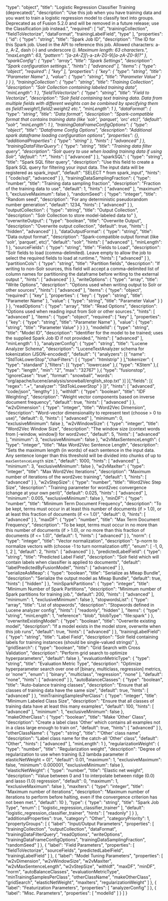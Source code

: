   "type": "object",
  "title": "Logistic Regression Classifier Training (deprecated)",
  "description": "Use this job when you have training data and you want to train a logistic regression model to classify text into groups. Deprecated as of Fusion 5.2.0 and will be removed in a future release; use the Classification job instead.",
  "required": [
    "id",
    "trainingCollection",
    "fieldToVectorize",
    "dataFormat",
    "trainingLabelField",
    "type"
  ],
  "properties": {
    "id": {
      "type": "string",
      "title": "Spark Job ID",
      "description": "The ID for this Spark job. Used in the API to reference this job. Allowed characters: a-z, A-Z, dash (-) and underscore (_). Maximum length: 63 characters.",
      "maxLength": 63,
      "pattern": "[a-zA-Z][_\\-a-zA-Z0-9]*[a-zA-Z0-9]?"
    },
    "sparkConfig": {
      "type": "array",
      "title": "Spark Settings",
      "description": "Spark configuration settings.",
      "hints": [
        "advanced"
      ],
      "items": {
        "type": "object",
        "required": [
          "key"
        ],
        "properties": {
          "key": {
            "type": "string",
            "title": "Parameter Name"
          },
          "value": {
            "type": "string",
            "title": "Parameter Value"
          }
        }
      }
    },
    "trainingCollection": {
      "type": "string",
      "title": "Training Collection",
      "description": "Solr Collection containing labeled training data",
      "minLength": 1
    },
    "fieldToVectorize": {
      "type": "string",
      "title": "Field to Vectorize",
      "description": "Solr field containing text training data. Data from multiple fields with different weights can be combined by specifying them as field1:weight1,field2:weight2 etc.",
      "minLength": 1
    },
    "dataFormat": {
      "type": "string",
      "title": "Data format",
      "description": "Spark-compatible format that contains training data (like 'solr', 'parquet', 'orc' etc)",
      "default": "solr",
      "minLength": 1
    },
    "trainingDataFrameConfigOptions": {
      "type": "object",
      "title": "Dataframe Config Options",
      "description": "Additional spark dataframe loading configuration options",
      "properties": {},
      "additionalProperties": {
        "type": "string"
      },
      "hints": [
        "advanced"
      ]
    },
    "trainingDataFilterQuery": {
      "type": "string",
      "title": "Training data filter query",
      "description": "Solr query to use when loading training data if using Solr",
      "default": "*:*",
      "hints": [
        "advanced"
      ]
    },
    "sparkSQL": {
      "type": "string",
      "title": "Spark SQL filter query",
      "description": "Use this field to create a Spark SQL query for filtering your input data. The input data will be registered as spark_input",
      "default": "SELECT * from spark_input",
      "hints": [
        "code/sql",
        "advanced"
      ]
    },
    "trainingDataSamplingFraction": {
      "type": "number",
      "title": "Training data sampling fraction",
      "description": "Fraction of the training data to use",
      "default": 1,
      "hints": [
        "advanced"
      ],
      "maximum": 1,
      "exclusiveMaximum": false
    },
    "randomSeed": {
      "type": "integer",
      "title": "Random seed",
      "description": "For any deterministic pseudorandom number generation",
      "default": 1234,
      "hints": [
        "advanced"
      ]
    },
    "outputCollection": {
      "type": "string",
      "title": "Output Collection",
      "description": "Solr Collection to store model-labeled data to"
    },
    "overwriteOutput": {
      "type": "boolean",
      "title": "Overwrite Output",
      "description": "Overwrite output collection",
      "default": true,
      "hints": [
        "hidden",
        "advanced"
      ]
    },
    "dataOutputFormat": {
      "type": "string",
      "title": "Data output format",
      "description": "Spark-compatible output format (like 'solr', 'parquet', etc)",
      "default": "solr",
      "hints": [
        "advanced"
      ],
      "minLength": 1
    },
    "sourceFields": {
      "type": "string",
      "title": "Fields to Load",
      "description": "Solr fields to load (comma-delimited). Leave empty to allow the job to select the required fields to load at runtime.",
      "hints": [
        "advanced"
      ]
    },
    "partitionCols": {
      "type": "string",
      "title": "Partition fields",
      "description": "If writing to non-Solr sources, this field will accept a comma-delimited list of column names for partitioning the dataframe before writing to the external output ",
      "hints": [
        "advanced"
      ]
    },
    "writeOptions": {
      "type": "array",
      "title": "Write Options",
      "description": "Options used when writing output to Solr or other sources",
      "hints": [
        "advanced"
      ],
      "items": {
        "type": "object",
        "required": [
          "key"
        ],
        "properties": {
          "key": {
            "type": "string",
            "title": "Parameter Name"
          },
          "value": {
            "type": "string",
            "title": "Parameter Value"
          }
        }
      }
    },
    "readOptions": {
      "type": "array",
      "title": "Read Options",
      "description": "Options used when reading input from Solr or other sources.",
      "hints": [
        "advanced"
      ],
      "items": {
        "type": "object",
        "required": [
          "key"
        ],
        "properties": {
          "key": {
            "type": "string",
            "title": "Parameter Name"
          },
          "value": {
            "type": "string",
            "title": "Parameter Value"
          }
        }
      }
    },
    "modelId": {
      "type": "string",
      "title": "Model ID",
      "description": "Identifier for the model to be trained; uses the supplied Spark Job ID if not provided.",
      "hints": [
        "advanced"
      ],
      "minLength": 1
    },
    "analyzerConfig": {
      "type": "string",
      "title": "Lucene Analyzer Schema",
      "description": "LuceneTextAnalyzer schema for tokenization (JSON-encoded)",
      "default": "{ \"analyzers\": [{ \"name\": \"StdTokLowerStop\",\"charFilters\": [ { \"type\": \"htmlstrip\" } ],\"tokenizer\": { \"type\": \"standard\" },\"filters\": [{ \"type\": \"lowercase\" },{ \"type\": \"KStem\" },{ \"type\": \"length\", \"min\": \"2\", \"max\": \"32767\" },{ \"type\": \"fusionstop\", \"ignoreCase\": \"true\", \"format\": \"snowball\", \"words\": \"org/apache/lucene/analysis/snowball/english_stop.txt\" }] }],\"fields\": [{ \"regex\": \".+\", \"analyzer\": \"StdTokLowerStop\" } ]}",
      "hints": [
        "advanced",
        "code/json",
        "lengthy"
      ]
    },
    "withIdf": {
      "type": "boolean",
      "title": "IDF Weighting",
      "description": "Weight vector components based on inverse document frequency",
      "default": true,
      "hints": [
        "advanced"
      ]
    },
    "w2vDimension": {
      "type": "integer",
      "title": "Word2Vec Dimension",
      "description": "Word-vector dimensionality to represent text (choose > 0 to use)",
      "default": 0,
      "hints": [
        "advanced"
      ],
      "minimum": 0,
      "exclusiveMinimum": false
    },
    "w2vWindowSize": {
      "type": "integer",
      "title": "Word2Vec Window Size",
      "description": "The window size (context words from [-window, window]) for word2vec",
      "default": 5,
      "hints": [
        "advanced"
      ],
      "minimum": 3,
      "exclusiveMinimum": false
    },
    "w2vMaxSentenceLength": {
      "type": "integer",
      "title": "Max Word2Vec Sentence Length",
      "description": "Sets the maximum length (in words) of each sentence in the input data. Any sentence longer than this threshold will be divided into chunks of up to `maxSentenceLength` size.",
      "default": 1000,
      "hints": [
        "advanced"
      ],
      "minimum": 3,
      "exclusiveMinimum": false
    },
    "w2vMaxIter": {
      "type": "integer",
      "title": "Max Word2Vec Iterations",
      "description": "Maximum number of iterations of the word2vec training",
      "default": 1,
      "hints": [
        "advanced"
      ]
    },
    "w2vStepSize": {
      "type": "number",
      "title": "Word2Vec Step Size",
      "description": "Training parameter for word2vec convergence (change at your own peril)",
      "default": 0.025,
      "hints": [
        "advanced"
      ],
      "minimum": 0.005,
      "exclusiveMinimum": false
    },
    "minDF": {
      "type": "number",
      "title": "Minimum Term Document Frequency",
      "description": "To be kept, terms must occur in at least this number of documents (if > 1.0), or at least this fraction of documents (if <= 1.0)",
      "default": 0,
      "hints": [
        "advanced"
      ]
    },
    "maxDF": {
      "type": "number",
      "title": "Max Term Document Frequency",
      "description": "To be kept, terms must occur in no more than this number of documents (if > 1.0), or no more than this fraction of documents (if <= 1.0)",
      "default": 1,
      "hints": [
        "advanced"
      ]
    },
    "norm": {
      "type": "integer",
      "title": "Vector normalization",
      "description": "p-norm to normalize vectors with (choose -1 to turn normalization off)",
      "enum": [
        -1,
        0,
        1,
        2
      ],
      "default": 2,
      "hints": [
        "advanced"
      ]
    },
    "predictedLabelField": {
      "type": "string",
      "title": "Predicted Label Field",
      "description": "Solr field which will contain labels when classifier is applied to documents",
      "default": "labelPredictedByFusionModel",
      "hints": [
        "advanced"
      ]
    },
    "serializeAsMleap": {
      "type": "boolean",
      "title": "Serialize as Mleap Bundle",
      "description": "Serialize the output model as Mleap Bundle",
      "default": true,
      "hints": [
        "hidden"
      ]
    },
    "minSparkPartitions": {
      "type": "integer",
      "title": "Minimum Number of Spark Partitions",
      "description": "Minimum number of Spark partitions for training job.",
      "default": 200,
      "hints": [
        "advanced"
      ],
      "minimum": 1,
      "exclusiveMinimum": false
    },
    "stopwordsList": {
      "type": "array",
      "title": "List of stopwords",
      "description": "Stopwords defined in Lucene analyzer config",
      "hints": [
        "readonly",
        "hidden"
      ],
      "items": {
        "type": "string",
        "minLength": 1,
        "reference": "blob",
        "blobType": "file:spark"
      }
    },
    "overwriteExistingModel": {
      "type": "boolean",
      "title": "Overwrite existing model",
      "description": "If a model exists in the model store, overwrite when this job runs",
      "default": true,
      "hints": [
        "advanced"
      ]
    },
    "trainingLabelField": {
      "type": "string",
      "title": "Label Field",
      "description": "Solr field containing labels for training instances (should be single-valued strings)"
    },
    "gridSearch": {
      "type": "boolean",
      "title": "Grid Search with Cross Validation",
      "description": "Perform grid search to optimize hyperparameters",
      "default": false
    },
    "evaluationMetricType": {
      "type": "string",
      "title": "Evaluation Metric Type",
      "description": "Optimize hyperparameter search over one of [binary, multiclass, regression] metrics, or 'none'",
      "enum": [
        "binary",
        "multiclass",
        "regression",
        "none"
      ],
      "default": "none",
      "hints": [
        "advanced"
      ]
    },
    "autoBalanceClasses": {
      "type": "boolean",
      "title": "Auto-balance training classes",
      "description": "Ensure that all classes of training data have the same size",
      "default": true,
      "hints": [
        "advanced"
      ]
    },
    "minTrainingSamplesPerClass": {
      "type": "integer",
      "title": "Minimum Labeled Class Size",
      "description": "Ensure that all classes of training data have at least this many examples",
      "default": 100,
      "hints": [
        "advanced"
      ],
      "minimum": 1,
      "exclusiveMinimum": false
    },
    "makeOtherClass": {
      "type": "boolean",
      "title": "Make 'Other' Class",
      "description": "Create a label class 'Other' which contains all examples not in a class large enough to train on",
      "default": true,
      "hints": [
        "advanced"
      ]
    },
    "otherClassName": {
      "type": "string",
      "title": "'Other' class name",
      "description": "Label class name for the catch-all 'Other' class",
      "default": "Other",
      "hints": [
        "advanced"
      ],
      "minLength": 1
    },
    "regularizationWeight": {
      "type": "number",
      "title": "Regularization weight",
      "description": "Degree of regularization to use when training (L2 lambda parameter if elasticNetWeight = 0)",
      "default": 0.01,
      "maximum": 1,
      "exclusiveMaximum": false,
      "minimum": 0.000001,
      "exclusiveMinimum": false
    },
    "elasticNetWeight": {
      "type": "number",
      "title": "Elastic net weight",
      "description": "Value between 0 and 1 to interpolate between ridge (0.0) and lasso (1.0) regression",
      "default": 0,
      "maximum": 1,
      "exclusiveMaximum": false
    },
    "maxIters": {
      "type": "integer",
      "title": "Maximum number of iterations",
      "description": "Maximum number of iterations to perform before halting, even if the convergence criterion has not been met.",
      "default": 10
    },
    "type": {
      "type": "string",
      "title": "Spark Job Type",
      "enum": [
        "logistic_regression_classifier_trainer"
      ],
      "default": "logistic_regression_classifier_trainer",
      "hints": [
        "readonly"
      ]
    }
  },
  "additionalProperties": true,
  "category": "Other",
  "categoryPriority": 1,
  "propertyGroups": [
    {
      "label": "Input/Output Parameters",
      "properties": [
        "trainingCollection",
        "outputCollection",
        "dataFormat",
        "trainingDataFilterQuery",
        "readOptions",
        "writeOptions",
        "trainingDataFrameConfigOptions",
        "trainingDataSamplingFraction",
        "randomSeed"
      ]
    },
    {
      "label": "Field Parameters",
      "properties": [
        "fieldToVectorize",
        "sourceFields",
        "predictedLabelField",
        "trainingLabelField"
      ]
    },
    {
      "label": "Model Tuning Parameters",
      "properties": [
        "w2vDimension",
        "w2vWindowSize",
        "w2vMaxIter",
        "w2vMaxSentenceLength",
        "w2vStepSize",
        "withIdf",
        "maxDF",
        "minDF",
        "norm",
        "autoBalanceClasses",
        "evaluationMetricType",
        "minTrainingSamplesPerClass",
        "otherClassName",
        "makeOtherClass",
        "gridSearch",
        "elasticNetWeight",
        "maxIters",
        "regularizationWeight"
      ]
    },
    {
      "label": "Featurization Parameters",
      "properties": [
        "analyzerConfig"
      ]
    },
    {
      "label": "Misc. Parameters",
      "properties": [
        "modelId"
      ]
    }
  ]
}
